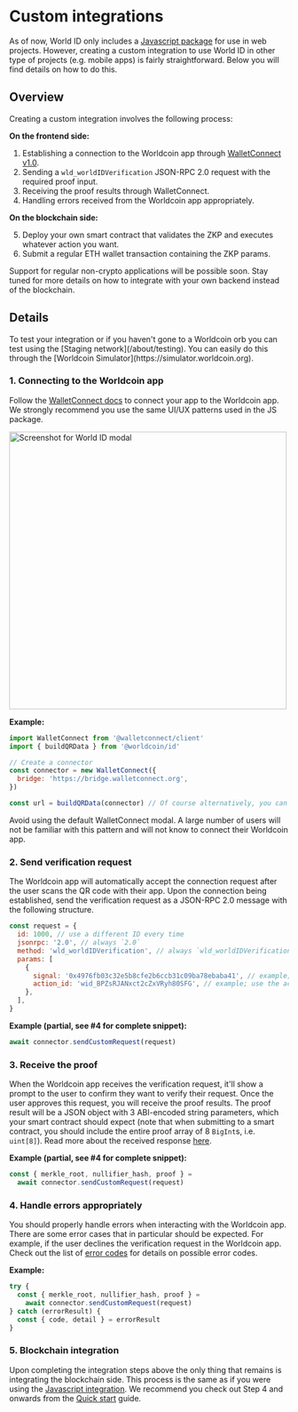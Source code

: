 
# Custom integrations

As of now, World ID only includes a [Javascript package](/js) for use in web projects. However, creating a custom integration to use World ID in other type of projects (e.g. mobile apps) is fairly straightforward. Below you will find details on how to do this.

## Overview

Creating a custom integration involves the following process:

**On the frontend side:**

1. Establishing a connection to the Worldcoin app through [WalletConnect v1.0](https://docs.walletconnect.com).
2. Sending a `wld_worldIDVerification` JSON-RPC 2.0 request with the required proof input.
3. Receiving the proof results through WalletConnect.
4. Handling errors received from the Worldcoin app appropriately.

**On the blockchain side:**

5. Deploy your own smart contract that validates the ZKP and executes whatever action you want.
6. Submit a regular ETH wallet transaction containing the ZKP params.

<Callout title="note">
  Support for regular non-crypto applications will be possible soon. Stay tuned
  for more details on how to integrate with your own backend instead of the
  blockchain.
</Callout>

## Details

<Callout title="tip">
  To test your integration or if you haven't gone to a Worldcoin orb you can
  test using the [Staging network](/about/testing). You can easily do this
  through the [Worldcoin Simulator](https://simulator.worldcoin.org).
</Callout>

### 1. Connecting to the Worldcoin app

Follow the [WalletConnect docs](https://docs.walletconnect.com/quick-start/dapps/client) to connect your app to the Worldcoin app. We strongly recommend you use the same UI/UX patterns used in the JS package.

<div className="text--center">
  <img
    src="/images/docs/advanced/world-id-js-modal.png"
    alt="Screenshot for World ID modal"
    width="500px"
  />
</div>

**Example:**

```js
import WalletConnect from '@walletconnect/client'
import { buildQRData } from '@worldcoin/id'

// Create a connector
const connector = new WalletConnect({
  bridge: 'https://bridge.walletconnect.org',
})

const url = buildQRData(connector) // Of course alternatively, you can simply copy this code from the JS widget
```

<Callout title="warning">
  Avoid using the default WalletConnect modal. A large number of users will not
  be familiar with this pattern and will not know to connect their Worldcoin
  app.
</Callout>

### 2. Send verification request

The Worldcoin app will automatically accept the connection request after the user scans the QR code with their app. Upon the connection being established, send the verification request as a JSON-RPC 2.0 message with the following structure.

```js
const request = {
  id: 1000, // use a different ID every time
  jsonrpc: '2.0', // always `2.0`
  method: 'wld_worldIDVerification', // always `wld_worldIDVerification`
  params: [
    {
      signal: '0x4976fb03c32e5b8cfe2b6ccb31c09ba78ebaba41', // example; enter relevant signal here (e.g. user's wallet address)
      action_id: 'wid_BPZsRJANxct2cZxVRyh80SFG', // example; use the action ID from the Developer Portal
    },
  ],
}
```

**Example (partial, see #4 for complete snippet):**

```js
await connector.sendCustomRequest(request)
```

### 3. Receive the proof

When the Worldcoin app receives the verification request, it'll show a prompt to the user to confirm they want to verify their request. Once the user approves this request, you will receive the proof results. The proof result will be a JSON object with 3 ABI-encoded string parameters, which your smart contract should expect (note that when submitting to a smart contract, you should include the entire proof array of 8 `BigInt`s, i.e. `uint[8]`). Read more about the received response [here](/js/reference#response).

**Example (partial, see #4 for complete snippet):**

```js
const { merkle_root, nullifier_hash, proof } =
  await connector.sendCustomRequest(request)
```

### 4. Handle errors appropriately

You should properly handle errors when interacting with the Worldcoin app. There are some error cases that in particular should be expected. For example, if the user declines the verification request in the Worldcoin app. Check out the list of [error codes](/js/error-handling#error-codes) for details on possible error codes.

**Example:**

```js
try {
  const { merkle_root, nullifier_hash, proof } =
    await connector.sendCustomRequest(request)
} catch (errorResult) {
  const { code, detail } = errorResult
}
```

### 5. Blockchain integration

Upon completing the integration steps above the only thing that remains is integrating the blockchain side. This process is the same as if you were using the [Javascript integration](/js). We recommend you check out Step 4 and onwards from the [Quick start](/docs/quick-start) guide.
